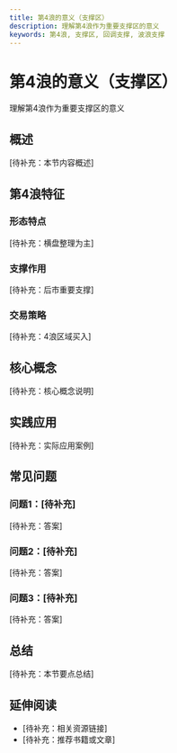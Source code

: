 ```yaml
---
title: 第4浪的意义（支撑区）
description: 理解第4浪作为重要支撑区的意义
keywords: 第4浪, 支撑区, 回调支撑, 波浪支撑
---
```


# 第4浪的意义（支撑区）

理解第4浪作为重要支撑区的意义

## 概述

[待补充：本节内容概述]

## 第4浪特征

### 形态特点
[待补充：横盘整理为主]

### 支撑作用
[待补充：后市重要支撑]

### 交易策略
[待补充：4浪区域买入]

## 核心概念

[待补充：核心概念说明]

## 实践应用

[待补充：实际应用案例]

## 常见问题

### 问题1：[待补充]
[待补充：答案]

### 问题2：[待补充]
[待补充：答案]

### 问题3：[待补充]
[待补充：答案]

## 总结

[待补充：本节要点总结]

## 延伸阅读

- [待补充：相关资源链接]
- [待补充：推荐书籍或文章]
